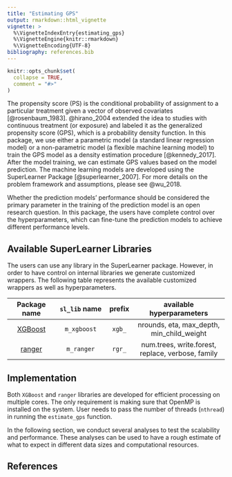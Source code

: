 ```yaml
---
title: "Estimating GPS"
output: rmarkdown::html_vignette
vignette: >
  %\VignetteIndexEntry{estimating_gps}
  %\VignetteEngine{knitr::rmarkdown}
  %\VignetteEncoding{UTF-8}
bibliography: references.bib
---
```


```r
knitr::opts_chunk$set(
  collapse = TRUE,
  comment = "#>"
)
```

The propensity score (PS) is the conditional probability of assignment to a 
particular treatment given a vector of observed covariates [@rosenbaum_1983]. 
@hirano_2004 extended the idea to studies with continuous treatment (or exposure) 
and labeled it as the generalized propensity score (GPS), which is a probability 
density function. In this package, we use either a parametric model (a standard 
linear regression model) or a non-parametric model (a flexible machine learning 
model) to train the GPS model as a density estimation procedure [@kennedy_2017]. 
After the model training, we can estimate GPS values based on the model prediction. 
The machine learning models are developed using the SuperLearner Package [@superlearner_2007]. 
For more details on the problem framework and assumptions, please see @wu_2018.

<!-- [TBD: Data flow and mathematical equations] -->

Whether the prediction models' performance should be considered the primary 
parameter in the training of the prediction model is an open research question. 
In this package, the users have complete control over the hyperparameters, which 
can fine-tune the prediction models to achieve different performance levels. 


## Available SuperLearner Libraries

The users can use any library in the SuperLearner package. However, in order to 
have control on internal libraries we generate customized wrappers. The following 
table represents the available customized wrappers as well as hyperparameters.

| Package name | `sl_lib` name | prefix| available hyperparameters |
|:------------:|:-------------:|:-----:|:-------------------------:|
| [XGBoost](https://xgboost.readthedocs.io/en/latest/index.html)| `m_xgboost` | `xgb_`|  nrounds, eta, max_depth, min_child_weight |
| [ranger](https://cran.r-project.org/web/packages/ranger/index.html) |`m_ranger`| `rgr_` | num.trees, write.forest, replace, verbose, family |


## Implementation

Both `XGBoost` and `ranger` libraries are developed for efficient processing on 
multiple cores. The only requirement is making sure that OpenMP is installed on 
the system. User needs to pass the number of threads (`nthread`) in running the 
`estimate_gps` function.

In the following section, we conduct several analyses to test the scalability and
performance. These analyses can be used to have a rough estimate of what to expect
in different data sizes and computational resources.




## References
